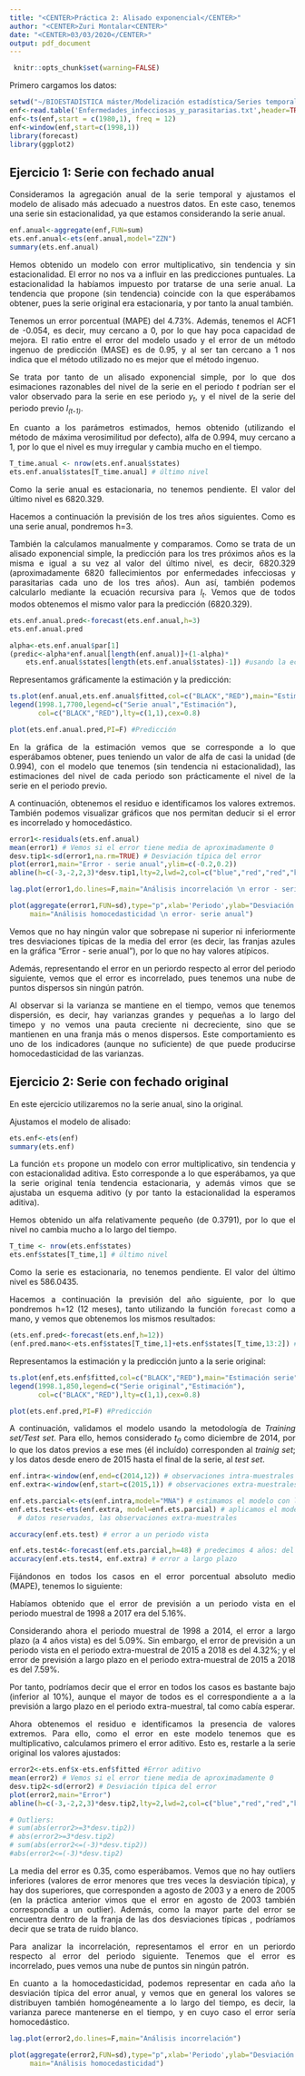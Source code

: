 ---
title: "<CENTER>Práctica 2: Alisado exponencial</CENTER>"
author: "<CENTER>Zuri Montalar<CENTER>"
date: "<CENTER>03/03/2020</CENTER>"
output: pdf_document
---

```{r global_options, include=FALSE, message=FALSE}
 knitr::opts_chunk$set(warning=FALSE)
```

<div style="text-align: justify">

Primero cargamos los datos:

```{r cargo datos}
setwd("~/BIOESTADÍSTICA máster/Modelización estadística/Series temporales/Practicas/practica2-st")
enf<-read.table('Enfermedades_infecciosas_y_parasitarias.txt',header=TRUE) 
enf<-ts(enf,start = c(1980,1), freq = 12)
enf<-window(enf,start=c(1998,1))
library(forecast)
library(ggplot2)
```

## Ejercicio 1: Serie con fechado anual

Consideramos la agregación anual de la serie temporal y ajustamos el modelo de alisado más adecuado a nuestros datos. En este caso, tenemos una serie sin estacionalidad, ya que estamos considerando la serie anual.


```{r alisado1}
enf.anual<-aggregate(enf,FUN=sum)
ets.enf.anual<-ets(enf.anual,model="ZZN")
summary(ets.enf.anual)
```

Hemos obtenido un modelo con error multiplicativo, sin tendencia y sin estacionalidad. El error no nos va a influir en las predicciones puntuales. La estacionalidad la habíamos impuesto por tratarse de una serie anual. La tendencia que propone (sin tendencia) coincide con la que esperábamos obtener, pues la serie original era estacionaria, y por tanto la anual también.

Tenemos un error porcentual (MAPE) del 4.73%. Además, tenemos el ACF1 de -0.054, es decir, muy cercano a 0, por lo que hay poca capacidad de mejora. El ratio entre el error del modelo usado y el error de un método ingenuo de predicción (MASE) es de 0.95, y al ser tan cercano a 1 nos indica que el método utilizado no es mejor que el método ingenuo.

Se trata por tanto de un alisado exponencial simple, por lo que dos esimaciones razonables del nivel de la serie en el periodo *t* podrían ser el valor observado para la serie en ese periodo *y~t~*, y el nivel de la serie del periodo previo *l~(t-1)~*.

En cuanto a los parámetros estimados, hemos obtenido (utilizando el método de máxima verosimilitud por defecto), alfa de 0.994, muy cercano a 1, por lo que el nivel es muy irregular y cambia mucho en el tiempo.


```{r nivel}
T_time.anual <- nrow(ets.enf.anual$states)
ets.enf.anual$states[T_time.anual] # último nivel

```

Como la serie anual es estacionaria, no tenemos pendiente. El valor del último nivel es 6820.329.

Hacemos a continuación la previsión de los tres años siguientes. Como es una serie anual, pondremos h=3.

También la calculamos manualmente y comparamos. Como se trata de un alisado exponencial simple, la predicción para los tres próximos años es la misma e igual a su vez al valor del último nivel, es decir, 6820.329 (aproximadamente 6820 fallecimientos por enfermedades infecciosas y parasitarias cada uno de los tres años). Aun así, también podemos calcularlo mediante la ecuación recursiva para *l~t~*. Vemos que de todos modos obtenemos el mismo valor para la predicción (6820.329).

```{r pred3}
ets.enf.anual.pred<-forecast(ets.enf.anual,h=3)
ets.enf.anual.pred

alpha<-ets.enf.anual$par[1]
(predic<-alpha*enf.anual[length(enf.anual)]+(1-alpha)*
    ets.enf.anual$states[length(ets.enf.anual$states)-1]) #usando la ecuación recursiva

```

Representamos gráficamente la estimación y la predicción:

<!-- plot(enf.anual,xlim=c(1998,2020)) # Serie anual -->
<!-- lines((1998:2017),ets.enf.anual$fitted,col="red") # Estimación -->
<!-- lines((2018:2020),ets.enf.anual.pred$mean,col="blue") # Predicción -->
<!-- legend(1998.1,7800,legend=c("Serie anual","Estimación", -->
<!--                          "Predicción"),col=c("black","red","blue"),lty=c(1,1,1)) -->

<!-- # todo junto: -->
<!-- ts.plot(enf.anual,ets.enf.anual$fitted,ets.enf.anual.pred$mean,col=c("BLACK","RED","BLUE")) -->
<!-- legend(1998.1,7800,legend=c("Serie original","Estimación","Predicción"), -->
<!--        col=c("BLACK","RED","BLUE"),lty=c(1,1,1),cex=0.8) -->

<!-- plot(ets.enf.anual) # ESTO ESTÁ MAL. NO ES LA Estimación -->

```{r rep1, fig.width=8,fig.height=4}
ts.plot(enf.anual,ets.enf.anual$fitted,col=c("BLACK","RED"),main="Estimación serie anual") # Estimación
legend(1998.1,7700,legend=c("Serie anual","Estimación"),
       col=c("BLACK","RED"),lty=c(1,1),cex=0.8)

plot(ets.enf.anual.pred,PI=F) #Predicción

```

En la gráfica de la estimación vemos que se corresponde a lo que esperábamos obtener, pues teniendo un valor de alfa de casi la unidad (de 0.994), con el modelo que tenemos (sin tendencia ni estacionalidad), las estimaciones del nivel de cada periodo son prácticamente el nivel de la serie en el periodo previo.

A continuación, obtenemos el residuo e identificamos los valores extremos. También podemos visualizar gráficos que nos permitan deducir si el error es incorrelado y homocedástico.

<!-- # probar con dolines=false -->

```{r residuos1, fig.width=8,fig.height=4}
error1<-residuals(ets.enf.anual)
mean(error1) # Vemos si el error tiene media de aproximadamente 0
desv.tip1<-sd(error1,na.rm=TRUE) # Desviación típica del error
plot(error1,main="Error - serie anual",ylim=c(-0.2,0.2))
abline(h=c(-3,-2,2,3)*desv.tip1,lty=2,lwd=2,col=c("blue","red","red","blue"))

lag.plot(error1,do.lines=F,main="Análisis incorrelación \n error - serie anual")

plot(aggregate(error1,FUN=sd),type="p",xlab='Periodo',ylab="Desviación estándar",
     main="Análisis homocedasticidad \n error- serie anual")
```


Vemos que no hay ningún valor que sobrepase ni superior ni inferiormente tres desviaciones típicas de la media del error (es decir, las franjas azules en la gráfica "Error - serie anual"), por lo que no hay valores atípicos.

Además, representando el error en un periordo respecto al error del periodo siguiente, vemos que el error es incorrelado, pues tenemos una nube de puntos dispersos sin ningún patrón.

Al observar si la varianza se mantiene en el tiempo, vemos que tenemos dispersión, es decir, hay varianzas grandes y pequeñas a lo largo del timepo y no vemos una pauta creciente ni decreciente, sino que se mantienen en una franja más o menos dispersos. Este comportamiento es uno de los indicadores (aunque no suficiente) de que puede producirse homocedasticidad de las varianzas.


## Ejercicio 2: Serie con fechado original

En este ejercicio utilizaremos no la serie anual, sino la original.

Ajustamos el modelo de alisado:

```{r alisa2}
ets.enf<-ets(enf)
summary(ets.enf)
```

La función `ets` propone un modelo con error multiplicativo, sin tendencia y con estacionalidad aditiva. Esto corresponde a lo que esperábamos, ya que la serie original tenía tendencia estacionaria, y además vimos que se ajustaba un esquema aditivo (y por tanto la estacionalidad la esperamos aditiva).

Hemos obtenido un alfa relativamente pequeño (de 0.3791), por lo que el nivel no cambia mucho a lo largo del tiempo.


```{r nivel2}
T_time <- nrow(ets.enf$states)
ets.enf$states[T_time,1] # último nivel
```

Como la serie es estacionaria, no tenemos pendiente. El valor del último nivel es 586.0435.


Hacemos a continuación la previsión del  año siguiente, por lo que pondremos h=12 (12 meses), tanto utilizando la función `forecast` como a mano, y vemos que obtenemos los mismos resultados:

```{r pred22}
(ets.enf.pred<-forecast(ets.enf,h=12))
(enf.pred.mano<-ets.enf$states[T_time,1]+ets.enf$states[T_time,13:2]) # predicción a mano

```


Representamos la estimación y la predicción junto a la serie original:
<!-- plot(enf,xlim=c(1998,2019))  -->
<!-- lines((1998:2017),ets.enf2$fitted,col="red") # Estimación -->
<!-- lines(seq(2018,2019,length=12),ets.enf2.pred$mean,col="blue") # Predicción -->
<!-- legend(1998.1,7800,legend=c("Serie original","Estimación", -->
<!--                          "Predicción"),col=c("black","red","blue"),lty=c(1,1,1)) -->

<!-- # todos juntos: -->
<!-- ts.plot(enf,ets.enf$fitted,ets.enf.pred$mean,col=c("BLACK","RED","BLUE")) -->
<!-- legend(1998.1,850,legend=c("Serie original","Estimación","Predicción"), -->
<!--        col=c("BLACK","RED","BLUE"),lty=c(1,1,1),cex=0.8) -->


```{r rep2, fig.width=8,fig.height=4}
ts.plot(enf,ets.enf$fitted,col=c("BLACK","RED"),main="Estimación serie") # Estimación
legend(1998.1,850,legend=c("Serie original","Estimación"),
       col=c("BLACK","RED"),lty=c(1,1),cex=0.8)

plot(ets.enf.pred,PI=F) #Predicción

```

A continuación, validamos el modelo usando la metodología de *Training set/Test set*. Para ello, hemos considerado *t~0~* como diciembre de 2014, por lo que los datos previos a ese mes (él incluído) corresponden al *trainig set*; y los datos desde enero de 2015 hasta el final de la serie, al *test set*.



```{r intraextra, fig.width=8,fig.height=4}

enf.intra<-window(enf,end=c(2014,12)) # observaciones intra-muestrales
enf.extra<-window(enf,start=c(2015,1)) # observaciones extra-muestrales

enf.ets.parcial<-ets(enf.intra,model="MNA") # estimamos el modelo con la parte intra-muestral
enf.ets.test<-ets(enf.extra, model=enf.ets.parcial) # aplicamos el modelo ya estimado a los
  # datos reservados, las observaciones extra-muestrales

accuracy(enf.ets.test) # error a un periodo vista    

enf.ets.test4<-forecast(enf.ets.parcial,h=48) # predecimos 4 años: del 2015 al 2018, ambos incluídos
accuracy(enf.ets.test4, enf.extra) # error a largo plazo

```

Fijándonos en todos los casos en el error porcentual absoluto medio (MAPE), tenemos lo siguiente:

Habíamos obtenido que el error de previsión a un periodo vista en el periodo muestral de 1998 a 2017 era del 5.16%.

Considerando ahora el periodo muestral de 1998 a 2014, el error a largo plazo (a 4 años vista) es del 5.09%. Sin embargo, el error de previsión a un periodo vista en el periodo extra-muestral de 2015 a 2018 es del 4.32%; y el error de previsión a largo plazo en el periodo extra-muestral de 2015 a 2018 es del 7.59%.

Por tanto, podríamos decir que el error en todos los casos es bastante bajo (inferior al 10%), aunque el mayor de todos es el correspondiente a a la previsión a largo plazo en el periodo extra-muestral, tal como cabía esperar.


<!-- no estoy segura de esto: -->

<!-- ```{r intentoREP} -->
<!-- ts.plot(enf,enf.ets.test$fitted,enf.ets.test4$mean,col=c("BLACK","RED","BLUE"),lty=c(1,2,2)) -->
<!-- legend(1998.1,850,legend=c("Serie original","Pred. extra-muestral 1 periodo vista","Pred. extra-muestral 4 periodos vista"),col=c("BLACK","RED","BLUE"),lty=c(1,2,2),cex=0.4) -->
<!-- ``` -->


Ahora obtenemos el residuo e identificamos la presencia de valores extremos. Para ello, como el error en este modelo tenemos que es multiplicativo, calculamos primero el error aditivo. Esto es, restarle a la serie original los valores ajustados:

```{r residuos2, fig.width=8,fig.height=4}
error2<-ets.enf$x-ets.enf$fitted #Error aditivo
mean(error2) # Vemos si el error tiene media de aproximadamente 0
desv.tip2<-sd(error2) # Desviación típica del error
plot(error2,main="Error")
abline(h=c(-3,-2,2,3)*desv.tip2,lty=2,lwd=2,col=c("blue","red","red","blue"))

# Outliers:
# sum(abs(error2>=3*desv.tip2))
# abs(error2>=3*desv.tip2)
# sum(abs(error2<=(-3)*desv.tip2))
#abs(error2<=(-3)*desv.tip2)
```

La media del error es 0.35, como esperábamos. Vemos que no hay outliers inferiores (valores de error menores que tres veces la desviación típica), y hay dos superiores, que corresponden a agosto de 2003 y a enero de 2005 (en la práctica anterior vimos que el error en agosto de 2003 también correspondía a un outlier). Además, como la mayor parte del error se encuentra dentro de la franja de las dos desviaciones típicas , podríamos decir que se trata de ruido blanco.

Para analizar la incorrelación, representamos el error en un periordo respecto al error del periodo siguiente. Tenemos que el error es incorrelado, pues vemos una nube de puntos sin ningún patrón.

En cuanto a la homocedasticidad, podemos representar en cada año la desviación típica del error anual, y vemos que en general los valores se distribuyen también homogéneamente a lo largo del tiempo, es decir, la varianza parece mantenerse en el tiempo, y en cuyo caso el error sería homocedástico.


```{r reperror2, fig.width=8,fig.height=4}

lag.plot(error2,do.lines=F,main="Análisis incorrelación")

plot(aggregate(error2,FUN=sd),type="p",xlab='Periodo',ylab="Desviación estándar",
     main="Análisis homocedasticidad")
```




<!-- ahora si que tengo estacionalidad -->

<!-- Como método ingenuo, podríamos utilizar `snaive()`, de modo que la predicción para un periodo es la última observación disponible de las misma estación. -->

<!-- podemos tambien probar con el logaritmo o cambiando algun criterio para estimar los parametros, si queremos, es opcional -->

<!-- este hombre no quiere tooooodas las salidas. quiere resultados finales. si hemos tomado decisoines de por medio, se las contamos -->


<!-- prevision para un año completo: 12 meses. -->

<!-- no solo hablar de MAPE. hacer tambien estimacion extramuestral -->
<!-- donde cortar? pues dejar unos 5,6 u 8 datos libres para ello -->

<!-- las previsioneas a mano visualizarlas nuericamente -->
<!-- las del forcast numericamente y con plot -->


